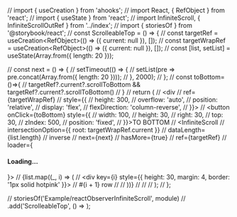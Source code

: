 // import { useCreation } from 'ahooks';
// import React, { RefObject } from 'react';
// import { useState } from 'react';
// import InfiniteScroll, { InfiniteScrollOutRef } from '../index';
// import { storiesOf } from '@storybook/react';
// const ScrolleableTop = () => {
//   const targetRef = useCreation<RefObject<InfiniteScrollOutRef>>(() => ({ current: null }), []);
//   const targetWrapRef = useCreation<RefObject<HTMLDivElement>>(() => ({ current: null }), []);
//   const [list, setList] = useState(Array.from({ length: 20 }));

//   const next = () => {
//     setTimeout(() => {
//       setList(pre => pre.concat(Array.from({ length: 20 })));
//     }, 2000);
//   };
//   const toBottom=()=>{
//      targetRef?.current?.scrollToBottom && targetRef?.current?.scrollToBottom()
//   }
//   return (
//     <div
//       ref={targetWrapRef}
//       style={{
//         height: 300,
//         overflow: 'auto',
//         position: 'relative',
//         display: 'flex',
//         flexDirection: 'column-reverse',
//       }}>
//       <button onClick={toBottom}  style={{
//         width: 100,
//         height: 30,
//         right: 30,
//         top: 30,
//         zIndex: 500,
//         position: 'fixed',
//       }}>TO BOTTOM</button>
//       <InfiniteScroll
//         intersectionOption={{ root: targetWrapRef.current }}
//         dataLength={list.length}
//         inverse
//         next={next}
//         hasMore={true}
//         ref={targetRef}
//         loader={<h4>Loading...</h4>}>
//         {list.map((_, i) => (
//           <div key={i} style={{ height: 30, margin: 4, border: '1px solid hotpink' }}>
//             #{i + 1} row
//           </div>
//         ))}
//       </InfiniteScroll>
//     </div>
//   );
// };



// storiesOf('Example/reactObserverInfiniteScroll', module)
//   .add('ScrolleableTop', () => <ScrolleableTop />);
